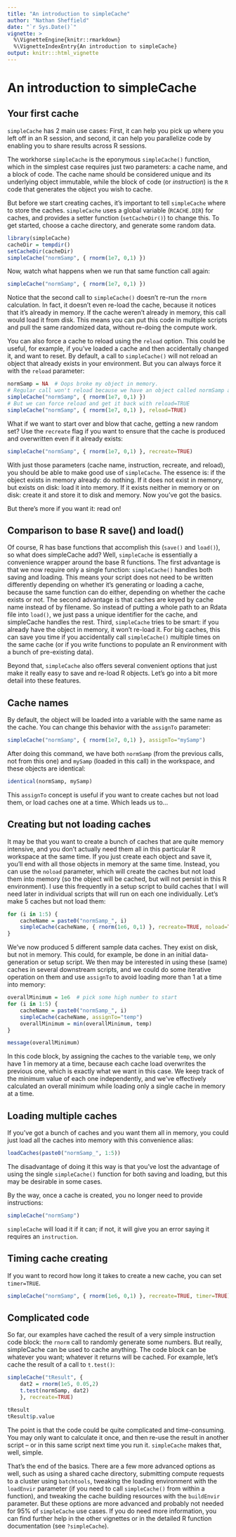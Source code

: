 ```yaml
---
title: "An introduction to simpleCache"
author: "Nathan Sheffield"
date: "`r Sys.Date()`"
vignette: >
  %\VignetteEngine{knitr::rmarkdown}
  %\VignetteIndexEntry{An introduction to simpleCache}
output: knitr:::html_vignette
---
```


# An introduction to simpleCache

## Your first cache

`simpleCache` has 2 main use cases: First, it can help you pick up where you left off in an R session, and second, it can help you parallelize code by enabling you to share results across R sessions.

The workhorse `simpleCache` is the eponymous `simpleCache()` function, which in the simplest case requires just two parameters: a cache name, and a block of code. The cache name should be considered unique and its underlying object immutable, while the block of code (or *instruction*) is the `R` code that generates the object you wish to cache.

But before we start creating caches, it's important to tell `simpleCache` where to store the caches. `simpleCache` uses a global variable (`RCACHE.DIR`) for caches, and provides a setter function (`setCacheDir()`) to change this. To get started, choose a cache directory, and generate some random data.

```r
library(simpleCache)
cacheDir = tempdir()
setCacheDir(cacheDir)
simpleCache("normSamp", { rnorm(1e7, 0,1) })
```

Now, watch what happens when we run that same function call again:

```r
simpleCache("normSamp", { rnorm(1e7, 0,1) })
```

Notice that the second call to `simpleCache()` doesn't re-run the `rnorm` calculation. In fact, it doesn't even re-load the cache, because it notices that it's already in memory. If the cache weren't already in memory, this call would load it from disk. This means you can put this code in multiple scripts and pull the same randomized data, without re-doing the compute work. 

You can also force a cache to reload using the `reload` option. This could be useful, for example, if you've loaded a cache and then accidentally changed it, and want to reset. By default, a call to `simpleCache()` will not reload an object that already exists in your environment. But you can always force it with the `reload` parameter: 

```r
normSamp = NA  # Oops broke my object in memory.
# Regular call won't reload because we have an object called normSamp already:
simpleCache("normSamp", { rnorm(1e7, 0,1) })
# But we can force reload and get it back with reload=TRUE
simpleCache("normSamp", { rnorm(1e7, 0,1) }, reload=TRUE)
```

What if we want to start over and blow that cache, getting a new random set? Use the `recreate` flag if you want to ensure that the cache is produced and overwritten even if it already exists:

```r
simpleCache("normSamp", { rnorm(1e7, 0,1) }, recreate=TRUE)
```

With just those parameters (cache name, instruction, recreate, and reload), you should be able to make good use of `simpleCache`. The essence is: if the object exists in memory already: do nothing. If it does not exist in memory, but exists on disk: load it into memory. If it exists neither in memory or on disk: create it and store it to disk and memory. Now you've got the basics.

But there's more if you want it: read on!

## Comparison to base R save() and load()

Of course, R has base functions that accomplish this (`save()` and `load()`), so what does simpleCache add? Well, `simpleCache` is essentially a convenience wrapper around the base R functions. The first advantage is that we now require only a single function: `simpleCache()` handles both saving and loading. This means your script does not need to be written differently depending on whether it's generating or loading a cache, because the same function can do either, depending on whether the cache exists or not. The second advantage is that caches are keyed by cache name instead of by filename. So instead of putting a whole path to an Rdata file into `load()`, we just pass a unique identifier for the cache, and simpleCache handles the rest. Third, `simpleCache` tries to be smart: if you already have the object in memory, it won't re-load it. For big caches, this can save you time if you accidentally call `simpleCache()` multiple times on the same cache (or if you write functions to populate an R environment with a bunch of pre-existing data).

Beyond that, `simpleCache` also offers several convenient options that just make it really easy to save and re-load R objects. Let's go into a bit more detail into these features.

## Cache names

By default, the object will be loaded into a variable with the same name as the cache. You can change this behavior with the `assignTo` parameter:

```r
simpleCache("normSamp", { rnorm(1e7, 0,1) }, assignTo="mySamp")
```

After doing this command, we have both `normSamp` (from the previous calls, not from this one) and `mySamp` (loaded in this call) in the workspace, and these objects are identical:

```r
identical(normSamp, mySamp)
```

This `assignTo` concept is useful if you want to create caches but not load them, or load caches one at a time. Which leads us to...

## Creating but not loading caches

It may be that you want to create a bunch of caches that are quite memory intensive, and you don't actually need them all in this particular R workspace at the same time. If you just create each object and save it, you'll end with all those objects in memory at the same time. Instead, you can use the `noload` parameter, which will create the caches but not load them into memory (so the object will be cached, but will not persist in this R environment). I use this frequently in a setup script to build caches that I will need later in individual scripts that will run on each one individually. Let's make 5 caches but not load them:

```r
for (i in 1:5) {
	cacheName = paste0("normSamp_", i)
	simpleCache(cacheName, { rnorm(1e6, 0,1) }, recreate=TRUE, noload=TRUE)
}
```

We've now produced 5 different sample data caches. They exist on disk, but not in memory. This could, for example, be done in an initial data-generation or setup script. We then may be interested in using these (same) caches in several downstream scripts, and we could do some iterative operation on them and use `assignTo` to avoid loading more than 1 at a time into memory:

```r
overallMinimum = 1e6  # pick some high number to start
for (i in 1:5) {
	cacheName = paste0("normSamp_", i)
	simpleCache(cacheName, assignTo="temp")
	overallMinimum = min(overallMinimum, temp)
}

message(overallMinimum)
```

In this code block, by assigning the caches to the variable `temp`, we only have 1 in memory at a time, because each cache load overwrites the previous one, which is exactly what we want in this case. We keep track of the minimum value of each one independently, and we've effectively calculated an overall minimum while loading only a single cache in memory at a time.

## Loading multiple caches

If you've got a bunch of caches and you want them all in memory, you could just load all the caches into memory with this convenience alias:
```r
loadCaches(paste0("normSamp_", 1:5))
```

The disadvantage of doing it this way is that you've lost the advantage of using the single `simpleCache()` function for both saving and loading, but this may be desirable in some cases.

By the way, once a cache is created, you no longer need to provide instructions:

```r
simpleCache("normSamp")
```

`simpleCache` will load it if it can; if not, it will give you an error saying it requires an `instruction`.

## Timing cache creating

If you want to record how long it takes to create a new cache, you can set `timer=TRUE`. 

```r
simpleCache("normSamp", { rnorm(1e6, 0,1) }, recreate=TRUE, timer=TRUE)
```

## Complicated code

So far, our examples have cached the result of a very simple instruction code block: the `rnorm` call to randomly generate some numbers. But really, simpleCache can be used to cache anything. The code block can be whatever you want; whatever it returns will be cached. For example, let's cache the result of a call to `t.test()`:

```r
simpleCache("tResult", { 
	dat2 = rnorm(1e5, 0.05,2)
	t.test(normSamp, dat2)
	}, recreate=TRUE)

tResult
tResult$p.value
```

The point is that the code could be quite complicated and time-consuming. You may only want to calculate it once, and then re-use the result in another script -- or in this same script next time you run it. `simpleCache` makes that, well, simple.

That's the end of the basics. There are a few more advanced options as well, such as using a shared cache directory, submitting compute requests to a cluster using `batchtools`, tweaking the loading environment with the `loadEnvir` parameter (if you need to call `simpleCache()` from within a function), and tweaking the cache building resources with the `buildEnvir` parameter. But these options are more advanced and probably not needed for 95% of `simpleCache` use cases. If you do need more information, you can find further help in the other vignettes or in the detailed R function documentation (see `?simpleCache`).